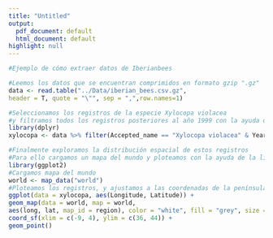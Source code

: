 ```yaml
---
title: "Untitled"
output:
  pdf_document: default
  html_document: default
highlight: null
---
```


```r

#Ejemplo de cómo extraer datos de Iberianbees

#Leemos los datos que se encuentran comprimidos en formato gzip ".gz"
data <- read.table("../Data/iberian_bees.csv.gz", 
header = T, quote = "\"", sep = ",",row.names=1)

#Seleccionamos los registros de la especie Xylocopa violacea 
#y filtramos todos los registros posteriores al año 1999 con la ayuda de la librería dplyr
library(dplyr)
xylocopa <- data %>% filter(Accepted_name == "Xylocopa violacea" & Year > 1999)

#Finalmente exploramos la distribución espacial de estos registros
#Para ello cargamos un mapa del mundo y ploteamos con la ayuda de la librería ggplot2
library(ggplot2)
#Cargamos mapa del mundo
world <- map_data("world")
#Ploteamos los registros, y ajustamos a las coordenadas de la península
ggplot(data = xylocopa, aes(Longitude, Latitude)) +
geom_map(data = world, map = world,
aes(long, lat, map_id = region), color = "white", fill = "grey", size = 0.1) +
coord_sf(xlim = c(-9, 4), ylim = c(36, 44)) +
geom_point() 
  
```

